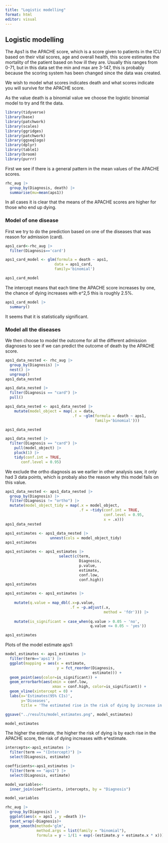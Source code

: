 ```yaml
---
title: "Logistic modelling"
format: html
editor: visual
---
```


## Logistic modelling

The Aps1 is the APACHE score, which is a score given to patients in the ICU based on their vital scores, age and overall health, this score estimates the mortality of the patient based on how ill they are. Usually this ranges from 0-71, but in this data set the min and max are 3-147, this is probably because the scoring system has been changed since the data was created.

We wish to model what scores indicates death and what scores indicate you will survive for the APACHE score.

As the value death is a binomial value we choose the logistic binomial model to try and fit the data.

```r
library(tidyverse)
library(base)
library(patchwork)
library(scales)
library(ggridges)
library(patchwork)
library(ggseqlogo)
library(dplyr)
library(table1)
library(broom)
library(purrr)
```

First we see if there is a general pattern in the mean values of the APACHE scores.

```r
rhc_aug |> 
  group_by(Diagnosis, death) |> 
  summarise(mu=mean(aps1))
```

In all cases it is clear that the means of the APACHE scores are higher for those who end up dying.

### **Model of one disease**

First we try to do the prediction based on one of the diseases that was reason for admission (card).

```r

aps1_card<-rhc_aug |> 
  filter(Diagnosis=='card')

aps1_card_model <- glm(formula = death ~ aps1,
                      data = aps1_card, 
                      family='binomial')

aps1_card_model
```

The intercept means that each time the APACHE score increases by one, the chance of dying increases with e\^2,5 this is roughly 2.5%.

```r
aps1_card_model |> 
  summary()
```

It seems that it is statistically significant.

### Model all the diseases

We then choose to model the outcome for all the different admission diagnoses to see if we can predict the outcome of death by the APACHE score.

```r
aps1_data_nested <- rhc_aug |> 
  group_by(Diagnosis) |> 
  nest() |> 
  ungroup()
aps1_data_nested
```

```r
aps1_data_nested |> 
  filter(Diagnosis == "card") |> 
  pull()
```

```r

aps1_data_nested <- aps1_data_nested |> 
    mutate(model_object = map(.x = data,
                              .f = ~glm(formula = death ~ aps1,                                         data = .x, 
                                        family='binomial')))

aps1_data_nested
```

```r

aps1_data_nested |>   
  filter(Diagnosis == "card") |> 
    pull(model_object) |> 
    pluck(1) |>
    tidy(conf.int = TRUE,
       conf.level = 0.95)
```

We exclude the ortho diagnosis as we earlier in other analysis saw, it only had 3 data points, which is probaly also the reason why this model fails on this value.

```r
aps1_data_nested <- aps1_data_nested |> 
  group_by(Diagnosis) |> 
  filter(Diagnosis != "ortho") |> 
  mutate(model_object_tidy = map(.x = model_object,
                                 .f = ~tidy(conf.int = TRUE,
                                            conf.level = 0.95,
                                            x = .x)))
aps1_data_nested
```

```r
aps1_estimates <- aps1_data_nested |>  
                    unnest(cols = model_object_tidy)
aps1_estimates

```

```r
aps1_estimates <- aps1_estimates |> 
                        select(c(term,
                                 Diagnosis, 
                                 p.value, 
                                 estimate, 
                                 conf.low, 
                                 conf.high))
aps1_estimates
```

```r
aps1_estimates <- aps1_estimates |>
                    
    mutate(q.value = map_dbl(.x=p.value,
                             .f = ~p.adjust(.x, 
                                            method = 'fdr'))) |> 
  
    mutate(is_significant = case_when(q.value > 0.05 ~ 'no',
                                      q.value <= 0.05 ~ 'yes'))

aps1_estimates
```

Plots of the model estimate aps1:

```r
model_estimates <- aps1_estimates |>
  filter(term=='aps1') |> 
  ggplot(mapping = aes(x = estimate,
                       y = fct_reorder(Diagnosis,
                                       estimate))) +
  geom_point(aes(color=is_significant)) +
  geom_errorbarh(aes(xmin = conf.low, 
                     xmax = conf.high, color=is_significant)) +
  geom_vline(xintercept = 0) +
  labs(x='Estimates(95% CIs)', 
       y='Diseases',
       title = 'The estimated rise in the risk of dying by increase in the APACHE score')

ggsave("../results/model_estimates.png", model_estimates)

model_estimates
```

The higher the estimate, the higher the risk of dying is by each rise in the APACHE score, the risk of dying increases with e\^estimate.

```r

intercepts<-aps1_estimates |>   
  filter(term == "(Intercept)") |> 
  select(Diagnosis, estimate) 

coefficients<-aps1_estimates |>   
  filter(term == "aps1") |> 
  select(Diagnosis, estimate)

model_variables<- 
  inner_join(coefficients, intercepts, by = "Diagnosis")

model_variables

```

```r
rhc_aug |>
  group_by(Diagnosis) |> 
  ggplot(aes(x = aps1 , y =death ))+
  facet_wrap(~Diagnosis)+
  geom_smooth(method='glm', 
              method.args = list(family = "binomial"), 
              formula = y ~ 1/(1 + exp(-(estimate.y + estimate.x * x))))
  
```
